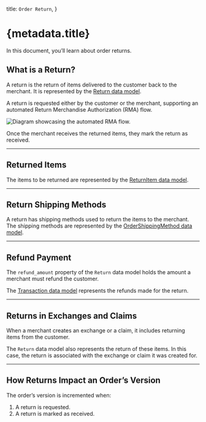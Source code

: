   title: `Order Return`,
}

# {metadata.title}

In this document, you’ll learn about order returns.

## What is a Return?

A return is the return of items delivered to the customer back to the merchant. It is represented by the [Return data model](/references/order/models/Return).

A return is requested either by the customer or the merchant, supporting an automated Return Merchandise Authorization (RMA) flow.

![Diagram showcasing the automated RMA flow.](https://res.cloudinary.com/dza7lstvk/image/upload/v1719578128/Medusa%20Resources/return-rma_pzprwq.jpg)

Once the merchant receives the returned items, they mark the return as received.

---

## Returned Items

The items to be returned are represented by the [ReturnItem data model](references/order/models/ReturnItem).

---

## Return Shipping Methods

A return has shipping methods used to return the items to the merchant. The shipping methods are represented by the [OrderShippingMethod data model](references/order/models/OrderShippingMethod).

---

## Refund Payment

The `refund_amount` property of the `Return` data model holds the amount a merchant must refund the customer.

The [Transaction data model](references/order/models/Transaction) represents the refunds made for the return.

---

## Returns in Exchanges and Claims

When a merchant creates an exchange or a claim, it includes returning items from the customer.

The `Return` data model also represents the return of these items. In this case, the return is associated with the exchange or claim it was created for.

---

## How Returns Impact an Order’s Version

The order’s version is incremented when:

1. A return is requested.
2. A return is marked as received.